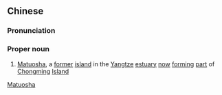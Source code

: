 {{also|马驮沙}}
==Chinese==
{{zh-forms|[[saddle bag]]|[[sands]]<br>[[shoal]]|s=马驮沙|type=21}}
{{wikipedia|Matuosha}}

===Pronunciation===
{{zh-pron
|m=Mǎtuóshā
|cat=pn
}}

===Proper noun===
{{zh-proper noun}}
# [[Matuosha]], a [[former]] [[island]] in the [[Yangtze]] [[estuary]] [[now]] [[forming]] [[part]] of [[Chongming]] [[island|Island]]
[[Category:zh:Former islands|Matuosha]]